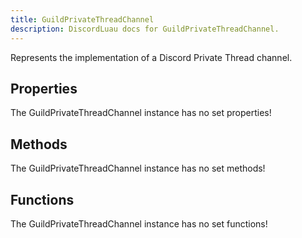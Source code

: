```yaml
---
title: GuildPrivateThreadChannel
description: DiscordLuau docs for GuildPrivateThreadChannel.
---
```

[//]: # (This file was automatically compiled through the Generator luau code under this repository)
[//]: # (if you want to edit the documentation of discord-luau, please write changes)
[//]: # (to the discord-luau repository itself, we extract the comments from discord-luau and translate)
[//]: # (them into markdown files that Nextra can interpret!)

[//]: # (----- DOCUMENT IMPORTS ----- )


[//]: # (----- DOCUMENT DESCRIPTION ----- )

Represents the implementation of a Discord Private Thread channel.

[//]: # (----- DOCUMENT PROPERTIES ----- )

## Properties

The GuildPrivateThreadChannel instance has no set properties!

[//]: # (----- DOCUMENT METHODS ----- )

## Methods

The GuildPrivateThreadChannel instance has no set methods!

[//]: # (----- DOCUMENT FUNCTIONS ----- )

## Functions

The GuildPrivateThreadChannel instance has no set functions!

